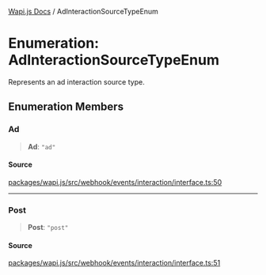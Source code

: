 [Wapi.js Docs](../README.mdx) / AdInteractionSourceTypeEnum

# Enumeration: AdInteractionSourceTypeEnum

Represents an ad interaction source type.

## Enumeration Members

### Ad

> **Ad**: `"ad"`

#### Source

[packages/wapi.js/src/webhook/events/interaction/interface.ts:50](https://github.com/sarthakjdev/wapi.js/blob/161a86b914b71fc7ac25ae9ad145786137f3f4f9/packages/wapi.js/src/webhook/events/interaction/interface.ts#L50)

***

### Post

> **Post**: `"post"`

#### Source

[packages/wapi.js/src/webhook/events/interaction/interface.ts:51](https://github.com/sarthakjdev/wapi.js/blob/161a86b914b71fc7ac25ae9ad145786137f3f4f9/packages/wapi.js/src/webhook/events/interaction/interface.ts#L51)
